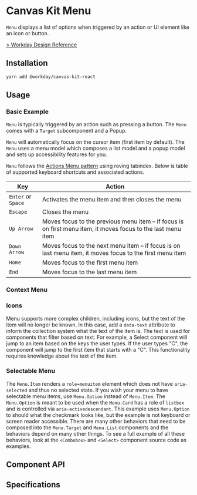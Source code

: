 

# Canvas Kit Menu

`Menu` displays a list of options when triggered by an action or UI element like an icon or button.

[> Workday Design Reference](https://design.workday.com/components/popups/menus)

## Installation

```sh
yarn add @workday/canvas-kit-react
```

## Usage

### Basic Example

`Menu` is typically triggered by an action such as pressing a button. The `Menu` comes with a
`Target` subcomponent and a Popup.

<ExampleCodeBlock code={Basic} />

`Menu` will automatically focus on the cursor item (first item by default). The `Menu` uses a menu
model which composes a list model and a popup model and sets up accessibility features for you.

`Menu` follows the
[Actions Menu pattern](https://www.w3.org/WAI/ARIA/apg/patterns/menu-button/examples/menu-button-actions/)
using roving tabindex. Below is table of supported keyboard shortcuts and associated actions.

| Key                | Action                                                                                                       |
| ------------------ | ------------------------------------------------------------------------------------------------------------ |
| `Enter` or `Space` | Activates the menu item and then closes the menu                                                             |
| `Escape`           | Closes the menu                                                                                              |
| `Up Arrow`         | Moves focus to the previous menu item – if focus is on first menu item, it moves focus to the last menu item |
| `Down Arrow`       | Moves focus to the next menu item – if focus is on last menu item, it moves focus to the first menu item     |
| `Home`             | Moves focus to the first menu item                                                                           |
| `End`              | Moves focus to the last menu item                                                                            |

### Context Menu

<ExampleCodeBlock code={ContextMenu} />

### Icons

Menu supports more complex children, including icons, but the text of the item will no longer be
known. In this case, add a `data-text` attribute to inform the collection system what the text of
the item is. The text is used for components that filter based on text. For example, a Select
component will jump to an item based on the keys the user types. If the user types "C", the
component will jump to the first item that starts with a "C". This functionality requires knowledge
about the text of the item.

<ExampleCodeBlock code={Icons} />

### Selectable Menu

The `Menu.Item` renders a `role=menuitem` element which does not have `aria-selected` and thus no
selected state. If you wish your menu to have selectable menu items, use `Menu.Option` instead of
`Menu.Item`. The `Menu.Option` is meant to be used when the `Menu.Card` has a role of `listbox` and
is controlled via `aria-activedescendant`. This example uses `Menu.Option` to should what the
checkmark looks like, but the example is not keyboard or screen reader accessible. There are many
other behaviors that need to be composed into the `Menu.Target` and `Menu.List` components and the
behaviors depend on many other things. To see a full example of all these behaviors, look at the
`<Combobox>` and `<Select>` component source code as examples.

<ExampleCodeBlock code={SelectableMenu} />

## Component API

<SymbolDoc name="Menu" fileName="/react/" />

## Specifications

<Specifications file="./cypress/component/Menu.spec.tsx" name="Menu" />

